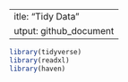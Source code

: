  ---
title: "Tidy Data"
output: github_document
---

```r
library(tidyverse) 
library(readxl)
library(haven)
```
